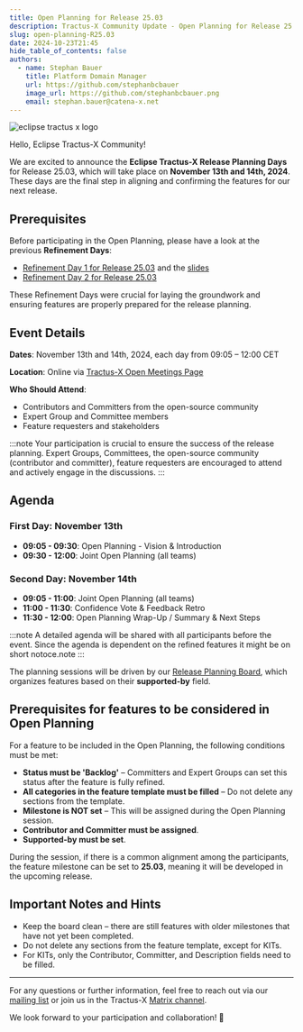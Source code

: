 ```yaml
---
title: Open Planning for Release 25.03
description: Tractus-X Community Update - Open Planning for Release 25.03
slug: open-planning-R25.03
date: 2024-10-23T21:45
hide_table_of_contents: false
authors:
  - name: Stephan Bauer
    title: Platform Domain Manager
    url: https://github.com/stephanbcbauer
    image_url: https://github.com/stephanbcbauer.png
    email: stephan.bauer@catena-x.net
---
```



![eclipse tractus x logo](@site/static/img/Tractus-X_openplanning.png)

Hello, Eclipse Tractus-X Community!

We are excited to announce the **Eclipse Tractus-X Release Planning Days** for Release 25.03, which will take place on **November 13th and 14th, 2024**. These days are the
final step in aligning and confirming the features for our next release.


## Prerequisites

Before participating in the Open Planning, please have a look at the previous **Refinement Days**:
- [Refinement Day 1 for Release 25.03](https://eclipse-tractusx.github.io/blog/refinement-day-1-R25.03) and the [slides](https://github.com/eclipse-tractusx/eclipse-tractusx.github.io.largefiles/raw/refs/heads/main/presentations/R25.03_SLIDES_REFINEMENTDAY_ONE.pdf)
- [Refinement Day 2 for Release 25.03](https://eclipse-tractusx.github.io/blog/refinement-day-2-R25.03)

These Refinement Days were crucial for laying the groundwork and ensuring features are properly prepared for the release planning.

<!--truncate-->

## Event Details

**Dates**:
November 13th and 14th, 2024, each day from 09:05 – 12:00 CET

**Location**:
Online via [Tractus-X Open Meetings Page](https://eclipse-tractusx.github.io/community/open-meetings#Release%20Planning%20Days%20-%20Release%2025.03)

**Who Should Attend**:
- Contributors and Committers from the open-source community
- Expert Group and Committee members
- Feature requesters and stakeholders

:::note
Your participation is crucial to ensure the success of the release planning. Expert Groups, Committees, the open-source community (contributor and committer),
feature requesters are encouraged to attend and actively engage in the discussions.
:::

## Agenda

### First Day: November 13th
- **09:05 - 09:30**: Open Planning - Vision & Introduction
- **09:30 - 12:00**: Joint Open Planning (all teams)

### Second Day: November 14th
- **09:05 - 11:00**: Joint Open Planning (all teams)
- **11:00 - 11:30**: Confidence Vote & Feedback Retro
- **11:30 - 12:00**: Open Planning Wrap-Up / Summary & Next Steps

:::note
A detailed agenda will be shared with all participants before the event. Since the agenda is dependent on the refined features it might be on short notoce.note
:::

The planning sessions will be driven by our [Release Planning Board](https://github.com/orgs/eclipse-tractusx/projects/26/views/28?filterQuery=-status%3ADone+has%3Asupported-by+label%3A%22Prep-R25.03%22+status%3ABacklog), which organizes features based on their **supported-by** field.

## Prerequisites for features to be considered in Open Planning

For a feature to be included in the Open Planning, the following conditions must be met:
- **Status must be 'Backlog'** – Committers and Expert Groups can set this status after the feature is fully refined.
- **All categories in the feature template must be filled** – Do not delete any sections from the template.
- **Milestone is NOT set** – This will be assigned during the Open Planning session.
- **Contributor and Committer must be assigned**.
- **Supported-by must be set**.

During the session, if there is a common alignment among the participants, the feature milestone can be set to **25.03**, meaning it will be developed in the upcoming release.

## Important Notes and Hints

- Keep the board clean – there are still features with older milestones that have not yet been completed.
- Do not delete any sections from the feature template, except for KITs.
- For KITs, only the Contributor, Committer, and Description fields need to be filled.

---

For any questions or further information, feel free to reach out via our [mailing list](https://accounts.eclipse.org/mailing-list/tractusx-dev) or join us in the Tractus-X [Matrix channel](https://matrix.to/#/#automotive.tractusx:matrix.eclipse.org).

We look forward to your participation and collaboration! 🚀
